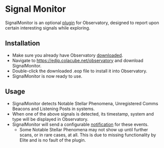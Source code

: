# Signal Monitor

SignalMonitor is an optional [plugin](/usage/plugins) for Observatory, designed to report upon certain interesting signals while exploring.

## Installation

  * Make sure you already have Observatory [downloaded](/release).
  * Navigate to https://edjp.colacube.net/observatory and download SignalMonitor.
  * Double-click the downloaded .eop file to install it into Observatory.
  * SignalMonitor is now ready to use.

## Usage
  * SignalMonitor detects Notable Stellar Phenomena, Unregistered Comms Beacons and Listening Posts in systems.
  * When one of the above signals is detected, its timestamp, system and type will be displayed in Observatory.
  * SignalMonitor will send a configurable [notification](/usage/notifications) for these events.
      * Some Notable Stellar Phenomena may not show up until further scans, or in rare cases, at all. This is due to missing functionality by Elite and is no fault of the plugin.